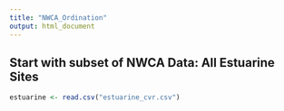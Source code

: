 ```yaml
---
title: "NWCA_Ordination"
output: html_document
---
```


## Start with subset of NWCA Data: All Estuarine Sites
```r
estuarine <- read.csv("estuarine_cvr.csv")
```

